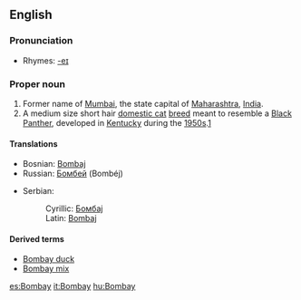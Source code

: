 {{see|bom bay}}
==English==

===Pronunciation===
*Rhymes: [[Rhymes:English:-eɪ|-eɪ]]

===Proper noun===
{{en-proper noun}}

# Former name of [[Mumbai]], the state capital of [[Maharashtra]], [[India]].
# A medium size short hair [[domestic cat]] [[breed]] meant to resemble a [[panther|Black Panther]], developed in [[Kentucky]] during the [[1950s]].[[w:Bombay (cat)|1]]

====Translations====
{{top}}
*Bosnian: [[Bombaj#Bosnian|Bombaj]] {{m}}
*Russian: [[Бомбей]] (Bombéj) {{m}}
{{mid}}
*Serbian:
*:Cyrillic: [[Бомбај#Serbian|Бомбај]] {{m}}
*:Latin: [[Bombaj#Serbian|Bombaj]] {{m}}
{{bottom}}

====Derived terms====
*[[Bombay duck]]
*[[Bombay mix]]

[[es:Bombay]]
[[it:Bombay]]
[[hu:Bombay]]